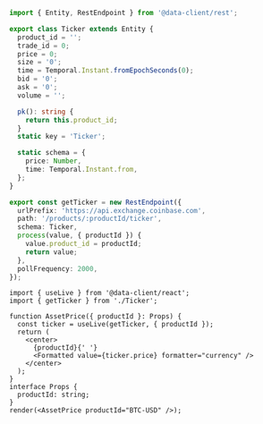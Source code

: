 
<HooksPlayground row>

```typescript title="Ticker" {32} collapsed
import { Entity, RestEndpoint } from '@data-client/rest';

export class Ticker extends Entity {
  product_id = '';
  trade_id = 0;
  price = 0;
  size = '0';
  time = Temporal.Instant.fromEpochSeconds(0);
  bid = '0';
  ask = '0';
  volume = '';

  pk(): string {
    return this.product_id;
  }
  static key = 'Ticker';

  static schema = {
    price: Number,
    time: Temporal.Instant.from,
  };
}

export const getTicker = new RestEndpoint({
  urlPrefix: 'https://api.exchange.coinbase.com',
  path: '/products/:productId/ticker',
  schema: Ticker,
  process(value, { productId }) {
    value.product_id = productId;
    return value;
  },
  pollFrequency: 2000,
});
```

```tsx title="AssetPrice" {5}
import { useLive } from '@data-client/react';
import { getTicker } from './Ticker';

function AssetPrice({ productId }: Props) {
  const ticker = useLive(getTicker, { productId });
  return (
    <center>
      {productId}{' '}
      <Formatted value={ticker.price} formatter="currency" />
    </center>
  );
}
interface Props {
  productId: string;
}
render(<AssetPrice productId="BTC-USD" />);
```

</HooksPlayground>
